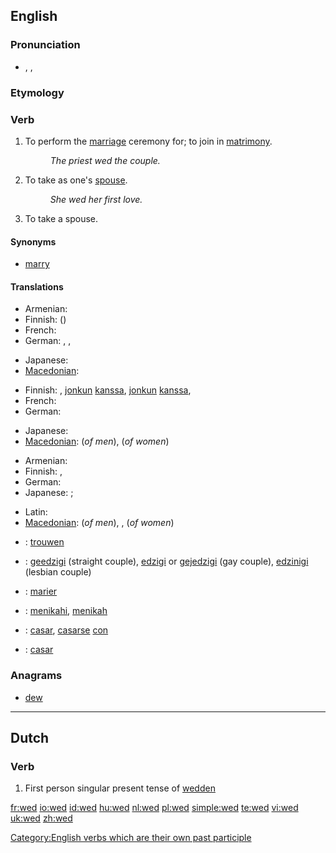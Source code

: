 {{also|Wed}}
==English==

===Pronunciation===
* {{enPR|wĕdʹ}}, {{IPA|/'wεd/}}, {{SAMPA|/"wEd/}}
*: {{audio|en-us-wed.ogg|Audio (US)}}
*: {{rhymes|ɛd}}

===Etymology===
{{etyl|ang}} {{term|weddian|lang=ang}}

===Verb===
{{en-verb|weds|wedding|'''wed '''or''' [[wedded]]'''|'''wed '''or''' [[wedded]]'''}}

# {{transitive}} To perform the [[marriage]] ceremony for; to join in [[matrimony]].
#: ''The priest wed the couple.''
# {{transitive}} To take as one's [[spouse]].
#: ''She wed her first love.''
# {{intransitive}} To take a spouse.

====Synonyms====
* [[marry]]

====Translations====
{{trans-top|to join in matrimony}}
* Armenian: {{t-|hy|ամուսնացնել|tr=amusnac’nel|sc=Armn|xs=Armenian}}
* Finnish: {{t-|fi|vihkiä}} ({{t+|fi|avioliitto|alt=avioliittoon}})
* French: {{t|fr|marier}}
* German: {{t+|de|trauen}}, {{t-|de|verheiraten}}, {{t+|de|vermählen}}
{{trans-mid}}
* Japanese: {{t|ja|結婚する|tr=kekkon suru|sc=Jpan}}
* [[Macedonian]]: {{t|mk|венчава|tr=vénčava|sc=Cyrl|xs=Macedonian}}
{{trans-bottom}}

{{trans-top|transitive: to take as one's spouse}}
* Finnish: {{t+|fi|naida}}, {{t+|fi|avioitua}} [[jonkun]] [[kanssa]], {{t+|fi|mennä naimisiin}} [[jonkun]] [[kanssa]], {{t+|fi|ottaa}} {{t+|fi|puoliso|puolisokseen}}
* French: {{t|fr|épouser}}
* German: {{t+|de|heiraten}}
{{trans-mid}}
* Japanese: {{t|ja|結婚する|tr=kekkon suru|sc=Jpan}}
* [[Macedonian]]: {{t|mk|жени|tr=žéni|sc=Cyrl|xs=Macedonian}} (''of men''),  {{t|mk|мажи|tr=máži|sc=Cyrl|xs=Macedonian}} (''of women'')
{{trans-bottom}}

{{trans-top|intransitive: to take a spouse}}
* Armenian: {{t-|hy|ամուսնանալ|tr=amusnanal|sc=Armn|xs=Armenian}}
* Finnish: {{t+|fi|avioitua}}, {{t+|fi|mennä naimisiin}}
* German: {{t+|de|heiraten}}
* Japanese: {{t|ja|結婚する|tr=kekkon suru|sc=Jpan}}; {{qualifier|male's action}} {{t|ja|めとる|tr=metoru|sc=Jpan}}
{{trans-mid}}
* Latin: {{t|la|nubo}}
* [[Macedonian]]: {{t|mk|се венчава|tr=se vénčava|sc=Cyrl|xs=Macedonian}} (''of men''),  {{t|mk|се мажи|tr=se máži|sc=Cyrl|xs=Macedonian}},  {{t|mk|се жени|tr=se žéni|sc=Cyrl|xs=Macedonian}} (''of women'')
{{trans-bottom}}

{{checktrans-top}}
* {{ttbc|Dutch}}: [[trouwen]]
* {{ttbc|Esperanto}}: [[geedzigi]] (straight couple), [[edzigi]] or [[gejedzigi]] (gay couple), [[edzinigi]] (lesbian couple)
* {{ttbc|French}}: [[marier]]
* {{ttbc|Indonesian}}: [[nikah|menikahi]], [[nikah|menikah]]
* {{ttbc|Spanish}}: [[casar]], [[casarse]] [[con]]
* {{ttbc|Portuguese}}: [[casar]]
{{trans-bottom}}

===Anagrams===
* [[dew]]

[[Category:English verbs which are their own past participle]]

----

==Dutch==

===Verb===
{{infl|nl|verb form}}

# First person singular present tense of [[wedden]]

[[fr:wed]]
[[io:wed]]
[[id:wed]]
[[hu:wed]]
[[nl:wed]]
[[pl:wed]]
[[simple:wed]]
[[te:wed]]
[[vi:wed]]
[[uk:wed]]
[[zh:wed]]